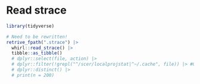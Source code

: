 # Read strace

```r
library(tidyverse)

# Need to be rewritten!
retrive_fpath(".strace") |>
  whirl::read_strace() |>
  tibble::as_tibble() 
  # dplyr::select(file, action) |>
  # dplyr::filter(!grepl("^/scer/localprojstat|^~/.cache", file)) |> #Only to remove clutter for now
  # dplyr::distinct() |>
  # print(n = 200)
```
